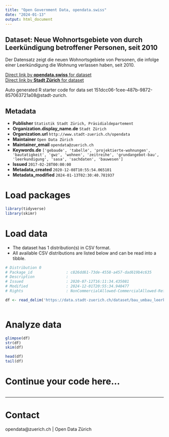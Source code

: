 ```yaml
---
title: "Open Government Data, opendata.swiss"
date: "2024-01-13"
output: html_document
---
```


## Dataset: Neue Wohnortsgebiete von durch Leerkündigung betroffener Personen, seit 2010


Der Datensatz zeigt die neuen Wohnortsgebiete von Personen, die infolge einer Leerkündigung die Wohnung verlassen haben, seit 2010.


[Direct link by **opendata.swiss** for dataset](https://opendata.swiss/de/dataset/neue-wohnortsgebiete-von-durch-leerkundigung-betroffener-personen-seit-2010)<br>
[Direct link by **Stadt Zürich** for dataset](https://data.stadt-zuerich.ch/dataset/bau_umbau_leerkuendigung_wohnortsgebiete_ag_personen_od5052)

Auto generated R starter code for data set 151dcc06-1cee-487b-9872-857063721a08@stadt-zurich.

## Metadata

- **Publisher** `Statistik Stadt Zürich, Präsidialdepartement`
- **Organization.display_name.de** `Stadt Zürich`
- **Organization.url** `http://www.stadt-zuerich.ch/opendata`
- **Maintainer** `Open Data Zürich`
- **Maintainer_email** `opendata@zuerich.ch`
- **Keywords.de** `['gebaude', 'tabelle', 'projektierte-wohnungen', 'bautatigkeit', 'gwz', 'wohnen', 'zeitreihe', 'grundangebot-bau', 'leerkundigung', 'sasa', 'sachdaten', 'bauwesen']`
- **Issued** `2017-02-28T00:00:00`
- **Metadata_created** `2020-12-08T10:55:54.065101`
- **Metadata_modified** `2024-01-13T02:30:40.781937`


# Load packages

```r

library(tidyverse)
library(skimr)

```

# Load data

-   The dataset has 1 distribution(s) in CSV format.
-   All available CSV distributions are listed below and can be read into a tibble.

```r

# Distribution 0
# Package_id               : c826dd61-73de-4558-a457-dad619b4c635
# Description              : 
# Issued                   : 2020-07-12T16:11:34.435081
# Modified                 : 2024-12-01T20:55:34.940477
# Rights                   : NonCommercialAllowed-CommercialAllowed-ReferenceNotRequired

df <- read_delim('https://data.stadt-zuerich.ch/dataset/bau_umbau_leerkuendigung_wohnortsgebiete_ag_personen_od5052/download/BAU505OD5052.csv')



```

# Analyze data

```r

glimpse(df)
str(df)
skim(df)

head(df)
tail(df)

```

# Continue your code here...

```r

```

------------------------------------------------------------------------

# Contact

opendata@zuerich.ch | Open Data Zürich
